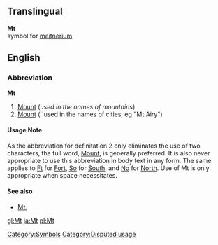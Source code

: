 ==Translingual==
'''Mt'''<br>{{chemistry}} symbol for [[meitnerium]]
[[Category:Symbols]]

==English==
===Abbreviation===
'''Mt'''

#[[Mount]] (''used in the names of mountains'')
#[[Mount]] (''used in the names of cities, eg "Mt Airy")

====Usage Note====
As the abbreviation for definitation 2 only eliminates the use of two characters, the full word, [[Mount]], is generally preferred.  It is also never appropriate to use this abbreviation in body text in any form.  The same applies to [[Ft]] for [[Fort]], [[So]] for [[South]], and [[No]] for [[North]].  Use of Mt is only appropriate when space necessitates.


====See also====
*[[Mt.]]

[[Category:Disputed usage]]

[[gl:Mt]]
[[ja:Mt]]
[[pl:Mt]]